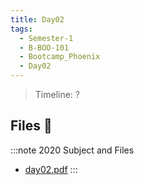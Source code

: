```yaml
---
title: Day02
tags:
  - Semester-1
  - B-BOO-101
  - Bootcamp_Phoenix
  - Day02
---
```

> Timeline: ?


## Files 📂

:::note 2020 Subject and Files
- [day02.pdf](https://github.com/Studio-17/Epitech-Subjects/raw/main/Semester-1/B-BOO-101/Bootcamp_Phoenix/Day02/day02.pdf)
:::
